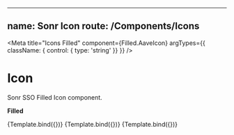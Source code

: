 <!-- Icon.stories.mdx -->


---
name: Sonr Icon
route: /Components/Icons
---

<Meta
  title="Icons Filled"
  component={Filled.AaveIcon}
  argTypes={{ className: { control: { type: 'string' }} }}
/>

# Icon
Sonr SSO Filled Icon component.


**Filled**

<Canvas>
  <Story name="Filled Large" args={{ className: "w-6 h-6" }}>
    {Template.bind({})}
  </Story>
  <Story name="Filled Medium" args={{ className: "w-5 h-5" }}>
    {Template.bind({})}
  </Story>
  <Story name="Filled small" args={{ className: "w-4 h-4" }}>
    {Template.bind({})}
  </Story>
</Canvas>

